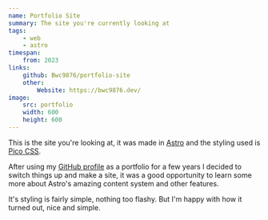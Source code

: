 ```yaml
---
name: Portfolio Site
summary: The site you're currently looking at
tags:
    - web
    - astro
timespan:
    from: 2023
links:
    github: Bwc9876/portfolio-site
    other:
        Website: https://bwc9876.dev/
image:
    src: portfolio
    width: 600
    height: 600
---
```



This is the site you're looking at, it was made in [Astro](https://astro.build)
and the styling used is [Pico CSS](https://picocss.com/).

After using my [GitHub profile](https://github.com/Bwc9876) as a portfolio for a
few years I decided to switch things up and make a site,
it was a good opportunity to learn some more about Astro's
amazing content system and other features.

It's styling is fairly simple, nothing too flashy.
But I'm happy with how it turned out, nice and simple.
